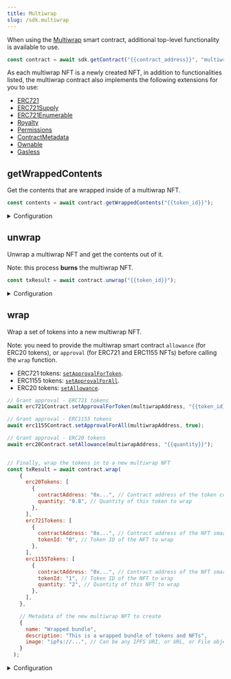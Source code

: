 ---
title: Multiwrap
slug: /sdk.multiwrap
---

When using the [Multiwrap](https://thirdweb.com/thirdweb.eth/Multiwrap) smart contract, additional top-level functionality is available to use.

```javascript
const contract = await sdk.getContract("{{contract_address}}", "multiwrap");
```

As each multiwrap NFT is a newly created NFT, in addition to functionalities listed, the multiwrap contract also implements the following extensions for you to use:

- [ERC721](/typescript/sdk.erc721)
- [ERC721Supply](/typescript/sdk.erc721supply)
- [ERC721Enumerable](/typescript/sdk.erc721enumerable)
- [Royalty](/typescript/sdk.contractroyalty)
- [Permissions](/typescript/sdk.permissions)
- [ContractMetadata](/typescript/sdk.contractmetadata)
- [Ownable](/typescript/sdk.ownable)
- [Gasless](/typescript/sdk.gasless)

## getWrappedContents

Get the contents that are wrapped inside of a multiwrap NFT.

```javascript
const contents = await contract.getWrappedContents("{{token_id}}");
```

<details>
    <summary>Configuration</summary>
    <div>

#### tokenId

The token ID of the multiwrap NFT to get the contents of.

Must be a `string`, `number`, or `BigNumber`.

</div>
</details>

## unwrap

Unwrap a multiwrap NFT and get the contents out of it.

Note: this process **burns** the multiwrap NFT.

```javascript
const txResult = await contract.unwrap("{{token_id}}");
```

<details>
    <summary>Configuration</summary>
    <div>

#### tokenId

The token ID of the multiwrap NFT to unwrap.

Must be a `string`, `number`, or `BigNumber`.

#### recipientAddress (optional)

The wallet address that will receive the tokens that are unwrapped.

Must be a `string`. By default, the wallet address of the connected wallet is used.

</div>
</details>

## wrap

Wrap a set of tokens into a new multiwrap NFT.

Note: you need to provide the multiwrap smart contract `allowance` (for ERC20 tokens), or `approval` (for ERC721 and ERC1155 NFTs)
before calling the `wrap` function.

- ERC721 tokens: [`setApprovalForToken`](/typescript/sdk.erc721#setapprovalfortoken).
- ERC1155 tokens: [`setApprovalForAll`](/typescript/sdk.erc1155#setapprovalforall).
- ERC20 tokens: [`setAllowance`](/typescript/sdk.erc20#setallowance).

```javascript
// Grant approval - ERC721 tokens
await erc721Contract.setApprovalForToken(multiwrapAddress, "{{token_id}}";

// Grant approval - ERC1155 tokens
await erc1155Contract.setApprovalForAll(multiwrapAddress, true);

// Grant approval - ERC20 tokens
await erc20Contract.setAllowance(multiwrapAddress, "{{quantity}}");


// Finally, wrap the tokens in to a new multiwrap NFT
const txResult = await contract.wrap(
    {
      erc20Tokens: [
        {
          contractAddress: "0x...", // Contract address of the token contract
          quantity: "0.8", // Quantity of this token to wrap
        },
      ],
      erc721Tokens: [
        {
          contractAddress: "0x...", // Contract address of the NFT smart contract
          tokenId: "0", // Token ID of the NFT to wrap
        },
      ],
      erc1155Tokens: [
        {
          contractAddress: "0x...", // Contract address of the NFT smart contract
          tokenId: "1", // Token ID of the NFT to wrap
          quantity: "2", // Quantity of this NFT to wrap
        },
      ],
    },

    // Metadata of the new multiwrap NFT to create
    {
      name: "Wrapped bundle",
      description: "This is a wrapped bundle of tokens and NFTs",
      image: "ipfs://...", // Can be any IPFS URI, or URL, or File object.
    }
  );
```

<details>
    <summary>Configuration</summary>
    <div>

#### erc20Tokens

An array of objects containing a `contractAddress` and `quantity` of the ERC20 token to wrap.

#### erc721Tokens

An array of objects containing a `contractAddress` and `tokenId` of the ERC721 token to wrap.

#### erc1155Tokens

An array of objects containing a `contractAddress`, `tokenId`, and `quantity` of the ERC1155 token to wrap.

#### metadata

An object containing the metadata of the new multiwrap NFT to create.

Metadata can be a `string`, containing a URL that points to,
or an object containing [valid metadata properties](https://docs.opensea.io/docs/metadata-standards#metadata-structure).

</div>
</details>
